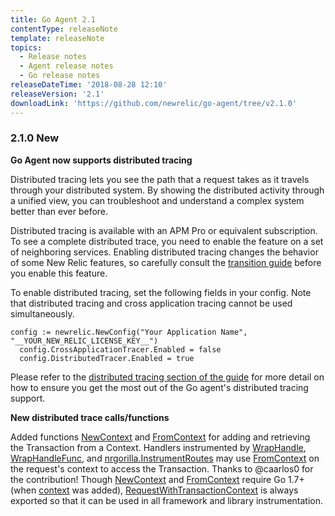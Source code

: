 ```yaml
---
title: Go Agent 2.1
contentType: releaseNote
template: releaseNote
topics:
  - Release notes
  - Agent release notes
  - Go release notes
releaseDateTime: '2018-08-28 12:10'
releaseVersion: '2.1'
downloadLink: 'https://github.com/newrelic/go-agent/tree/v2.1.0'
---
```


### 2.1.0 New

**Go Agent now supports distributed tracing**

Distributed tracing lets you see the path that a request takes as it travels through your distributed system. By showing the distributed activity through a unified view, you can troubleshoot and understand a complex system better than ever before.

Distributed tracing is available with an APM Pro or equivalent subscription. To see a complete distributed trace, you need to enable the feature on a set of neighboring services. Enabling distributed tracing changes the behavior of some New Relic features, so carefully consult the [transition guide](https://docs.newrelic.com/docs/transition-guide-distributed-tracing) before you enable this feature.

To enable distributed tracing, set the following fields in your config. Note that distributed tracing and cross application tracing cannot be used simultaneously.

```
config := newrelic.NewConfig("Your Application Name", "__YOUR_NEW_RELIC_LICENSE_KEY__")
  config.CrossApplicationTracer.Enabled = false
  config.DistributedTracer.Enabled = true
```

Please refer to the [distributed tracing section of the guide](GUIDE.md#distributed-tracingg) for more detail on how to ensure you get the most out of the Go agent's distributed tracing support.

**New distributed trace calls/functions**

Added functions [NewContext](https://godoc.org/github.com/newrelic/go-agent#NewContext) and [FromContext](https://godoc.org/github.com/newrelic/go-agent#FromContext) for adding and retrieving the Transaction from a Context. Handlers instrumented by [WrapHandle](https://godoc.org/github.com/newrelic/go-agent#WrapHandle), [WrapHandleFunc](https://godoc.org/github.com/newrelic/go-agent#WrapHandleFunc), and [nrgorilla.InstrumentRoutes](https://godoc.org/github.com/newrelic/go-agent/_integrations/nrgorilla/v1#InstrumentRoutes) may use [FromContext](https://godoc.org/github.com/newrelic/go-agent#FromContext) on the request's context to access the Transaction. Thanks to @caarlos0 for the contribution! Though [NewContext](https://godoc.org/github.com/newrelic/go-agent#NewContext) and [FromContext](https://godoc.org/github.com/newrelic/go-agent#FromContext) require Go 1.7+ (when [context](https://golang.org/pkg/context/) was added), [RequestWithTransactionContext](https://godoc.org/github.com/newrelic/go-agent#RequestWithTransactionContext) is always exported so that it can be used in all framework and library instrumentation.

